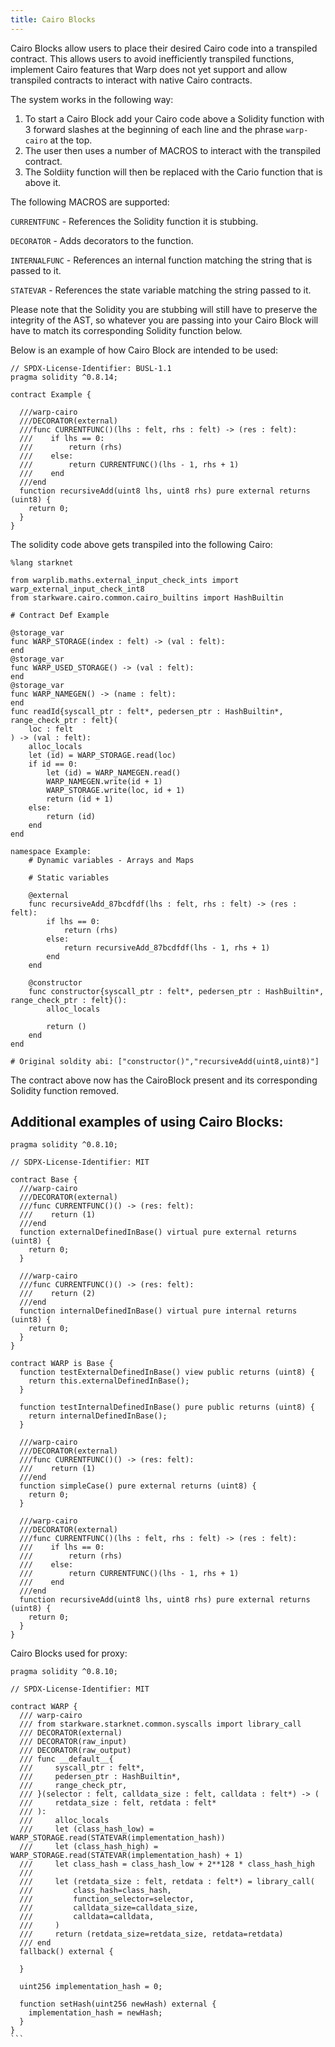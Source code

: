 ```yaml
---
title: Cairo Blocks
---
```


Cairo Blocks allow users to place their desired Cairo code into a transpiled contract.
This allows users to avoid inefficiently transpiled functions, implement Cairo features that Warp does not yet support and allow transpiled contracts to interact with native Cairo contracts.

The system works in the following way:

1. To start a Cairo Block add your Cairo code above a Solidity function with 3 forward slashes at the beginning of each line and the phrase `warp-cairo` at the top.
2. The user then uses a number of MACROS to interact with the transpiled contract.
3. The Soldiity function will then be replaced with the Cario function that is above it.

The following MACROS are supported:

`CURRENTFUNC` - References the Solidity function it is stubbing.

`DECORATOR` - Adds decorators to the function.

`INTERNALFUNC` - References an internal function matching the string that is passed to it.

`STATEVAR` - References the state variable matching the string passed to it.

Please note that the Solidity you are stubbing will still have to preserve the integrity of the AST, so whatever you are passing into your Cairo Block will have to match its corresponding Solidity function below.

Below is an example of how Cairo Block are intended to be used:

```
// SPDX-License-Identifier: BUSL-1.1
pragma solidity ^0.8.14;

contract Example {

  ///warp-cairo
  ///DECORATOR(external)
  ///func CURRENTFUNC()(lhs : felt, rhs : felt) -> (res : felt):
  ///    if lhs == 0:
  ///        return (rhs)
  ///    else:
  ///        return CURRENTFUNC()(lhs - 1, rhs + 1)
  ///    end
  ///end
  function recursiveAdd(uint8 lhs, uint8 rhs) pure external returns (uint8) {
    return 0;
  }
}
```

The solidity code above gets transpiled into the following Cairo:

```
%lang starknet

from warplib.maths.external_input_check_ints import warp_external_input_check_int8
from starkware.cairo.common.cairo_builtins import HashBuiltin

# Contract Def Example

@storage_var
func WARP_STORAGE(index : felt) -> (val : felt):
end
@storage_var
func WARP_USED_STORAGE() -> (val : felt):
end
@storage_var
func WARP_NAMEGEN() -> (name : felt):
end
func readId{syscall_ptr : felt*, pedersen_ptr : HashBuiltin*, range_check_ptr : felt}(
    loc : felt
) -> (val : felt):
    alloc_locals
    let (id) = WARP_STORAGE.read(loc)
    if id == 0:
        let (id) = WARP_NAMEGEN.read()
        WARP_NAMEGEN.write(id + 1)
        WARP_STORAGE.write(loc, id + 1)
        return (id + 1)
    else:
        return (id)
    end
end

namespace Example:
    # Dynamic variables - Arrays and Maps

    # Static variables

    @external
    func recursiveAdd_87bcdfdf(lhs : felt, rhs : felt) -> (res : felt):
        if lhs == 0:
            return (rhs)
        else:
            return recursiveAdd_87bcdfdf(lhs - 1, rhs + 1)
        end
    end

    @constructor
    func constructor{syscall_ptr : felt*, pedersen_ptr : HashBuiltin*, range_check_ptr : felt}():
        alloc_locals

        return ()
    end
end

# Original soldity abi: ["constructor()","recursiveAdd(uint8,uint8)"]
```

The contract above now has the CairoBlock present and its corresponding Solidity function removed.

## Additional examples of using Cairo Blocks:

```
pragma solidity ^0.8.10;

// SDPX-License-Identifier: MIT

contract Base {
  ///warp-cairo
  ///DECORATOR(external)
  ///func CURRENTFUNC()() -> (res: felt):
  ///    return (1)
  ///end
  function externalDefinedInBase() virtual pure external returns (uint8) {
    return 0;
  }

  ///warp-cairo
  ///func CURRENTFUNC()() -> (res: felt):
  ///    return (2)
  ///end
  function internalDefinedInBase() virtual pure internal returns (uint8) {
    return 0;
  }
}

contract WARP is Base {
  function testExternalDefinedInBase() view public returns (uint8) {
    return this.externalDefinedInBase();
  }

  function testInternalDefinedInBase() pure public returns (uint8) {
    return internalDefinedInBase();
  }

  ///warp-cairo
  ///DECORATOR(external)
  ///func CURRENTFUNC()() -> (res: felt):
  ///    return (1)
  ///end
  function simpleCase() pure external returns (uint8) {
    return 0;
  }

  ///warp-cairo
  ///DECORATOR(external)
  ///func CURRENTFUNC()(lhs : felt, rhs : felt) -> (res : felt):
  ///    if lhs == 0:
  ///        return (rhs)
  ///    else:
  ///        return CURRENTFUNC()(lhs - 1, rhs + 1)
  ///    end
  ///end
  function recursiveAdd(uint8 lhs, uint8 rhs) pure external returns (uint8) {
    return 0;
  }
}
```

Cairo Blocks used for proxy:

````
pragma solidity ^0.8.10;

// SPDX-License-Identifier: MIT

contract WARP {
  /// warp-cairo
  /// from starkware.starknet.common.syscalls import library_call
  /// DECORATOR(external)
  /// DECORATOR(raw_input)
  /// DECORATOR(raw_output)
  /// func __default__{
  ///     syscall_ptr : felt*,
  ///     pedersen_ptr : HashBuiltin*,
  ///     range_check_ptr,
  /// }(selector : felt, calldata_size : felt, calldata : felt*) -> (
  ///     retdata_size : felt, retdata : felt*
  /// ):
  ///     alloc_locals
  ///     let (class_hash_low) = WARP_STORAGE.read(STATEVAR(implementation_hash))
  ///     let (class_hash_high) = WARP_STORAGE.read(STATEVAR(implementation_hash) + 1)
  ///     let class_hash = class_hash_low + 2**128 * class_hash_high
  ///
  ///     let (retdata_size : felt, retdata : felt*) = library_call(
  ///         class_hash=class_hash,
  ///         function_selector=selector,
  ///         calldata_size=calldata_size,
  ///         calldata=calldata,
  ///     )
  ///     return (retdata_size=retdata_size, retdata=retdata)
  /// end
  fallback() external {

  }

  uint256 implementation_hash = 0;

  function setHash(uint256 newHash) external {
    implementation_hash = newHash;
  }
}
```
````
